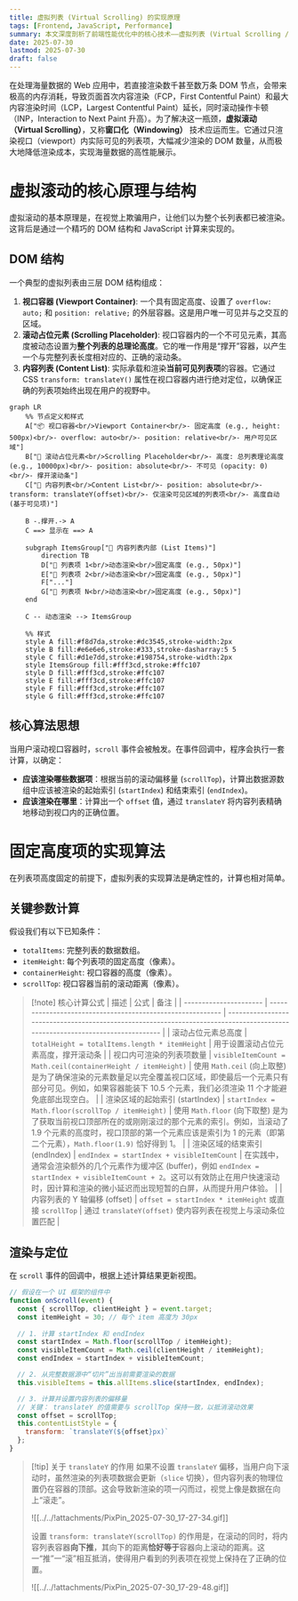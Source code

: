 ```yaml
---
title: 虚拟列表 (Virtual Scrolling) 的实现原理
tags: [Frontend, JavaScript, Performance]
summary: 本文深度剖析了前端性能优化中的核心技术——虚拟列表 (Virtual Scrolling / Windowing)。内容系统性地阐述了其工作原理，即通过仅渲染视口内可见的 DOM 节点来处理海量数据。
date: 2025-07-30
lastmod: 2025-07-30
draft: false
---
```

在处理海量数据的 Web 应用中，若直接渲染数千甚至数万条 DOM 节点，会带来极高的内存消耗，导致页面首次内容渲染（FCP，First Contentful Paint）和最大内容渲染时间（LCP，Largest Contentful Paint）延长，同时滚动操作卡顿（INP，Interaction to Next Paint 升高）。为了解决这一瓶颈，**虚拟滚动（Virtual Scrolling）**，又称**窗口化（Windowing）** 技术应运而生。它通过只渲染视口（viewport）内实际可见的列表项，大幅减少渲染的 DOM 数量，从而极大地降低渲染成本，实现海量数据的高性能展示。

# 虚拟滚动的核心原理与结构

虚拟滚动的基本原理是，在视觉上欺骗用户，让他们以为整个长列表都已被渲染。这背后是通过一个精巧的 DOM 结构和 JavaScript 计算来实现的。

## DOM 结构

一个典型的虚拟列表由三层 DOM 结构组成：

1. **视口容器 (Viewport Container)**: 一个具有固定高度、设置了 `overflow: auto;` 和 `position: relative;` 的外层容器。这是用户唯一可见并与之交互的区域。
2. **滚动占位元素 (Scrolling Placeholder)**: 视口容器内的一个不可见元素，其高度被动态设置为**整个列表的总理论高度**。它的唯一作用是“撑开”容器，以产生一个与完整列表长度相对应的、正确的滚动条。
3. **内容列表 (Content List)**: 实际承载和渲染**当前可见列表项**的容器。它通过 CSS `transform: translateY()` 属性在视口容器内进行绝对定位，以确保正确的列表项始终出现在用户的视野中。

```mermaid
graph LR
    %% 节点定义和样式
    A["📦 视口容器<br/>Viewport Container<br/>- 固定高度 (e.g., height: 500px)<br/>- overflow: auto<br/>- position: relative<br/>- 用户可见区域"]
    B["👻 滚动占位元素<br/>Scrolling Placeholder<br/>- 高度: 总列表理论高度 (e.g., 10000px)<br/>- position: absolute<br/>- 不可见 (opacity: 0)<br/>- 撑开滚动条"]
    C["📄 内容列表<br/>Content List<br/>- position: absolute<br/>- transform: translateY(offset)<br/>- 仅渲染可见区域的列表项<br/>- 高度自动 (基于可见项)"]

    B -.撑开.-> A
    C ==> 显示在 ==> A

    subgraph ItemsGroup["🧩 内容列表内部 (List Items)"]
        direction TB
        D["📃 列表项 1<br/>动态渲染<br/>固定高度 (e.g., 50px)"]
        E["📃 列表项 2<br/>动态渲染<br/>固定高度 (e.g., 50px)"]
        F["..."]
        G["📃 列表项 N<br/>动态渲染<br/>固定高度 (e.g., 50px)"]
    end

    C -- 动态渲染 --> ItemsGroup

    %% 样式
    style A fill:#f8d7da,stroke:#dc3545,stroke-width:2px
    style B fill:#e6e6e6,stroke:#333,stroke-dasharray:5 5
    style C fill:#d1e7dd,stroke:#198754,stroke-width:2px
    style ItemsGroup fill:#fff3cd,stroke:#ffc107
    style D fill:#fff3cd,stroke:#ffc107
    style E fill:#fff3cd,stroke:#ffc107
    style F fill:#fff3cd,stroke:#ffc107
    style G fill:#fff3cd,stroke:#ffc107

```

## 核心算法思想

当用户滚动视口容器时，`scroll` 事件会被触发。在事件回调中，程序会执行一套计算，以确定：

- **应该渲染哪些数据项**：根据当前的滚动偏移量 (`scrollTop`)，计算出数据源数组中应该被渲染的起始索引 (`startIndex`) 和结束索引 (`endIndex`)。
- **应该渲染在哪里**：计算出一个 `offset` 值，通过 `translateY` 将内容列表精确地移动到视口内的正确位置。

# 固定高度项的实现算法

在列表项高度固定的前提下，虚拟列表的实现算法是确定性的，计算也相对简单。

## 关键参数计算

假设我们有以下已知条件：

- `totalItems`: 完整列表的数据数组。
- `itemHeight`: 每个列表项的固定高度（像素）。
- `containerHeight`: 视口容器的高度（像素）。
- `scrollTop`: 视口容器当前的滚动距离（像素）。

> [!note] 核心计算公式
> | 描述                     | 公式                                                         | 备注                                                                                                                            |
> | ---------------------- | ---------------------------------------------------------- | ----------------------------------------------------------------------------------------------------------------------------- |
> | 滚动占位元素总高度              | `totalHeight = totalItems.length * itemHeight`              |                                                           用于设置滚动占位元素高度，撑开滚动条                                                                    |
> | 视口内可渲染的列表项数量           | `visibleItemCount = Math.ceil(containerHeight / itemHeight)` | 使用 `Math.ceil` (向上取整) 是为了确保渲染的元素数量足以完全覆盖视口区域，即使最后一个元素只有部分可见。例如，如果容器能装下 10.5 个元素，我们必须渲染 11 个才能避免底部出现空白。                          |
> | 渲染区域的起始索引 (startIndex) | `startIndex = Math.floor(scrollTop / itemHeight)`            | 使用 `Math.floor` (向下取整) 是为了获取当前视口顶部所在的或刚刚滚过的那个元素的索引。例如，当滚动了 1.9 个元素的高度时，视口顶部的第一个元素应该是索引为 1 的元素（即第二个元素），`Math.floor(1.9)` 恰好得到 1。   |
> | 渲染区域的结束索引 (endIndex)   | `endIndex = startIndex + visibleItemCount`                   | 在实践中，通常会渲染额外的几个元素作为缓冲区 (buffer)，例如 `endIndex = startIndex + visibleItemCount + 2`。这可以有效防止在用户快速滚动时，因计算和渲染的微小延迟而出现短暂的白屏，从而提升用户体验。 |
> | 内容列表的 Y 轴偏移 (offset)   | `offset = startIndex * itemHeight` 或直接 `scrollTop`                                         |                                                                                        通过 `translateY(offset)` 使内容列表在视觉上与滚动条位置匹配                                       |
> 

## 渲染与定位

在 `scroll` 事件的回调中，根据上述计算结果更新视图。

```js
// 假设在一个 UI 框架的组件中
function onScroll(event) {
  const { scrollTop, clientHeight } = event.target;
  const itemHeight = 30; // 每个 item 高度为 30px
  
  // 1. 计算 startIndex 和 endIndex
  const startIndex = Math.floor(scrollTop / itemHeight);
  const visibleItemCount = Math.ceil(clientHeight / itemHeight);
  const endIndex = startIndex + visibleItemCount;

  // 2. 从完整数据源中“切片”出当前需要渲染的数据
  this.visibleItems = this.allItems.slice(startIndex, endIndex);

  // 3. 计算并设置内容列表的偏移量
  // 关键： translateY 的值需要与 scrollTop 保持一致，以抵消滚动效果
  const offset = scrollTop;
  this.contentListStyle = {
    transform: `translateY(${offset}px)`
  };
}
```

> [!tip] 关于 `translateY` 的作用
> 如果不设置 `translateY` 偏移，当用户向下滚动时，虽然渲染的列表项数据会更新（`slice` 切换），但内容列表的物理位置仍在容器的顶部。这会导致新渲染的项一闪而过，视觉上像是数据在向上“滚走”。
> 
> ![[../../!attachments/PixPin_2025-07-30_17-27-34.gif]]
> 
> 设置 `transform: translateY(scrollTop)` 的作用是，在滚动的同时，将内容列表容器**向下推**，其向下的距离**恰好等于**容器向上滚动的距离。这一“推”一“滚”相互抵消，使得用户看到的列表项在视觉上保持在了正确的位置。
> 
> ![[../../!attachments/PixPin_2025-07-30_17-29-48.gif]]

